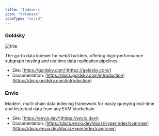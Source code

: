 ```yaml
---
title: 'Indexers'
icon: "database"
iconType: "solid"
---
```


### Goldsky

![title](/images/partners/goldsky.svg)

The go-to data indexer for web3 builders, offering high-performance subgraph hosting and realtime data replication pipelines.
- Site: [https://goldsky.com/](https://goldsky.com/)
- Documentation: [https://docs.goldsky.com/introduction](https://docs.goldsky.com/introduction)

### Envio

Modern, multi-chain data indexing framework for easily querying real-time and historical data from any EVM blockchain.
- Site: [https://envio.dev/](https://envio.dev/)
- Documentation: [https://docs.envio.dev/docs/HyperIndex/overview](https://docs.envio.dev/docs/HyperIndex/overview)
